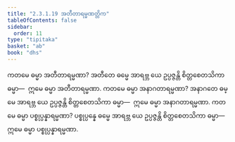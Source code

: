 ```yaml
---
title: "2.3.1.19 အတီတာရမ္မဏတ္တိက"
tableOfContents: false
sidebar:
  order: 11
type: "tipitaka"
basket: "ab"
book: "dhs"
---
```



<DynamicBreadcrumb />

<Division number="1047" book="dhs">

<Paragraph number="1712" book="dhs">
ကတမေ ဓမ္မာ အတီတာရမ္မဏာ? အတီတေ ဓမ္မေ အာရဗ္ဘ ယေ ဥပ္ပဇ္ဇန္တိ စိတ္တစေတသိကာ ဓမ္မာ—  ဣမေ ဓမ္မာ အတီတာရမ္မဏာ.
</Paragraph>

</Division>
<Division number="1048" book="dhs">

<Paragraph number="1713" book="dhs">
ကတမေ ဓမ္မာ အနာဂတာရမ္မဏာ? အနာဂတေ ဓမ္မေ အာရဗ္ဘ ယေ ဥပ္ပဇ္ဇန္တိ စိတ္တစေတသိကာ ဓမ္မာ—  ဣမေ ဓမ္မာ အနာဂတာရမ္မဏာ.
</Paragraph>

</Division>
<Division number="1049" book="dhs">

<Paragraph number="1714" book="dhs">
ကတမေ ဓမ္မာ ပစ္စုပ္ပန္နာရမ္မဏာ? ပစ္စုပ္ပန္နေ ဓမ္မေ အာရဗ္ဘ ယေ ဥပ္ပဇ္ဇန္တိ စိတ္တစေတသိကာ ဓမ္မာ—  ဣမေ ဓမ္မာ ပစ္စုပ္ပန္နာရမ္မဏာ.
</Paragraph>
</Division>